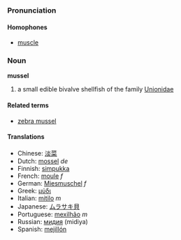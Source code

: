 ===Pronunciation===
====Homophones====
*[[muscle]]

===Noun===
'''mussel'''

# a small edible bivalve shellfish of the family [[Unionidae]]

====Related terms====
*[[zebra mussel]]

====Translations====
*Chinese: [[淡菜]]
*Dutch: [[mossel]] ''de''
*Finnish: [[simpukka]]
*French: [[moule]] ''f''
*German: [[Miesmuschel]] ''f''
*Greek: [[μύδι]]
*Italian: [[mitilo]] ''m''
*Japanese: [[ムラサキ貝]]
*Portuguese: [[mexilhão]] ''m''
*Russian: [[мидия]] (midiya)
*Spanish: [[mejillón]]